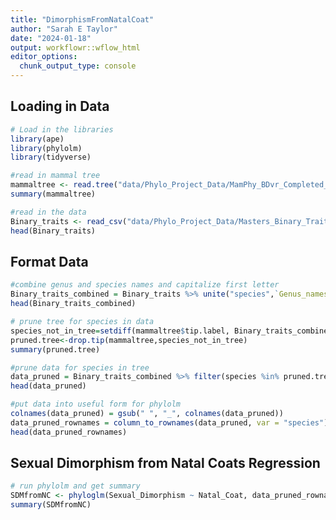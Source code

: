 ```yaml
---
title: "DimorphismFromNatalCoat"
author: "Sarah E Taylor"
date: "2024-01-18"
output: workflowr::wflow_html
editor_options:
  chunk_output_type: console
---
```


## Loading in Data

```r
# Load in the libraries
library(ape)
library(phylolm)
library(tidyverse)
```


```r
#read in mammal tree
mammaltree <- read.tree("data/Phylo_Project_Data/MamPhy_BDvr_Completed_v2_tree0000.tre")
summary(mammaltree)
```


```r
#read in the data
Binary_traits <- read_csv("data/Phylo_Project_Data/Masters_Binary_Traits.csv")
head(Binary_traits)
```

## Format Data

```r
#combine genus and species names and capitalize first letter
Binary_traits_combined = Binary_traits %>% unite("species",`Genus_names`, `species_name`) %>% mutate(species = str_to_title(species))
head(Binary_traits_combined)
```


```r
# prune tree for species in data
species_not_in_tree=setdiff(mammaltree$tip.label, Binary_traits_combined$species)
pruned.tree<-drop.tip(mammaltree,species_not_in_tree)
summary(pruned.tree)
```


```r
#prune data for species in tree
data_pruned = Binary_traits_combined %>% filter(species %in% pruned.tree$tip.label)
head(data_pruned)
```


```r
#put data into useful form for phylolm
colnames(data_pruned) = gsub(" ", "_", colnames(data_pruned))
data_pruned_rownames = column_to_rownames(data_pruned, var = "species")
head(data_pruned_rownames)
```

## Sexual Dimorphism from Natal Coats Regression

```r
# run phylolm and get summary
SDMfromNC <- phyloglm(Sexual_Dimorphism ~ Natal_Coat, data_pruned_rownames, phy = pruned.tree,method="logistic_MPLE")
summary(SDMfromNC)
```

